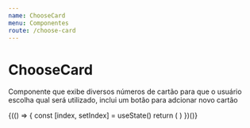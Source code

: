 ```yaml
---
name: ChooseCard
menu: Componentes
route: /choose-card
---
```



# ChooseCard
Componente que exibe diversos números de cartão para que o usuário escolha qual será utilizado, inclui um botão para adcionar novo cartão

<Playground>
	{(() => {
		const [index, setIndex] = useState()
		return (
			<ChooseCard
			/>
		)
	})()}
</Playground>

<Props of={ChooseCard} />